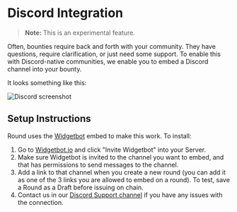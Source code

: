 
# Discord Integration

> **Note:** This is an experimental feature. 

Often, bounties require back and forth with your community. They have questions, require clarification, or just need some support. To enable this with Discord-native communities, we enable you to embed a Discord channel into your bounty.

It looks something like this:

<Image src="/discord-screenshot.png" alt="Discord screenshot" width={900} height={750} />

## Setup Instructions

Round uses the [Widgetbot](www.widgetbot.io) embed to make this work. To install:

1. Go to [Widgetbot.io](https://www.widgetbot.io) and click "Invite Widgetbot" into your Server. 
2. Make sure Widgetbot is invited to the channel you want to embed, and that has permissions to send messages to the channel.
3. Add a link to that channel when you create a new round (you can add it as one of the 3 links you are allowed to embed on a round). To test, save a Round as a Draft before issuing on chain.
3. Contact us in our [Discord Support channel](https://discord.gg/JKjY5tmvSu) if you have any issues with the connection. 